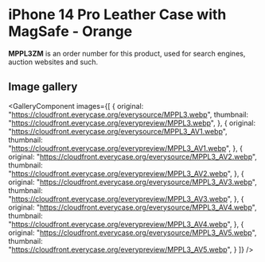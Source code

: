 
# iPhone 14 Pro Leather Case with MagSafe - Orange

<Callout type='info' emoji='👉🏻'>**MPPL3ZM** is an order number for this product, used for search engines, auction websites and such.</Callout>

## Image gallery

<GalleryComponent
    images={[
      {
        original: "https://cloudfront.everycase.org/everysource/MPPL3.webp",
        thumbnail: "https://cloudfront.everycase.org/everypreview/MPPL3.webp",
      },
      {
        original: "https://cloudfront.everycase.org/everysource/MPPL3_AV1.webp",
        thumbnail: "https://cloudfront.everycase.org/everypreview/MPPL3_AV1.webp",
      },
      {
        original: "https://cloudfront.everycase.org/everysource/MPPL3_AV2.webp",
        thumbnail: "https://cloudfront.everycase.org/everypreview/MPPL3_AV2.webp",
      },
      {
        original: "https://cloudfront.everycase.org/everysource/MPPL3_AV3.webp",
        thumbnail: "https://cloudfront.everycase.org/everypreview/MPPL3_AV3.webp",
      },
      {
        original: "https://cloudfront.everycase.org/everysource/MPPL3_AV4.webp",
        thumbnail: "https://cloudfront.everycase.org/everypreview/MPPL3_AV4.webp",
      },
      {
        original: "https://cloudfront.everycase.org/everysource/MPPL3_AV5.webp",
        thumbnail: "https://cloudfront.everycase.org/everypreview/MPPL3_AV5.webp",
      }
    ]}
  />
